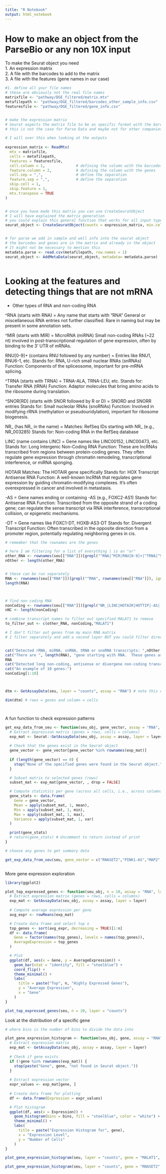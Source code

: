 ```yaml
---
title: "R Notebook"
output: html_notebook
---
```



# How to make an object from the ParseBio or any non 10X input

To make the Seurat object you need  
1. An expression matrix  
2. A file with the barcodes to add to the matrix  
3. A file with the features (gene names in our case)  


```r

#1. define all your file names
# these are obviously not the real file names
matrixfile <- "pathway/DGE_filtered/matrix.mtx"
metafilepath <- "pathway/DGE_filtered/barcodes_other_sample_info.csv"
featuresfile <- "pathway/DGE_filtered/gene_info.csv"


# make the expression matrix 
# Seurat expects the matrix file to be as specific format with the barcodes and features as column and row names
# this is not the case for Parse Data and maybe not for other companies either 

# I will over this when looking at the outputs
  
expression_matrix <- ReadMtx(
  mtx = matrixfile, 
  cells = metafilepath, 
  features = featuresfile, 
  cell.column = 1,              # defining the column with the barcodes
  feature.column = 2,           # defining the column with the genes
  cell.sep = ",",               # define the separation
  feature.sep = ",",            # define the separation
  skip.cell = 1, 
  skip.feature = 1, 
  mtx.transpose = TRUE          
)


# once you have made this matrix you can use CreateSeuratObject
# I will have explained the matrix generation 
# you could explain this general function that works for all input types as long as you have the correct format of matrix 
seurat_object <- CreateSeuratObject(counts = expression_matrix, min.cells = 1, min.features = 10)


# for parse we add in sample and well info into the seurat object
# the barcodes and genes are in the matrix and already in the object
# It might not be necessary to mention this 
metadata.parse <- read.csv(metafilepath, row.names = 1)
seurat_object <- AddMetaData(seurat_object, metadata= metadata.parse)



```


# Looking at the features and detecting things that are not mRNA

* Other types of RNA and non-coding RNA

^RNA (starts with RNA) = Any name that starts with "RNA"
General or miscellaneous RNA entries not further classified. Rare in naming but may be present in some annotation sets.

^MIR (starts with MIR) = MicroRNA (miRNA)
Small non-coding RNAs (~22 nt) involved in post-transcriptional regulation of gene expression, often by binding to the 3' UTR of mRNAs.

RNU[0-9]+ (contains RNU followed by any number) = Entries like RNU1, RNU6-1, etc.
Stands for: RNA, U-rich small nuclear RNAs (snRNAs)
Function: Components of the spliceosome, important for pre-mRNA splicing.

^TRNA (starts with TRNA) =  TRNA-ALA, TRNA-LEU, etc.
Stands for: Transfer RNA (tRNA)
Function: Adaptor molecules that bring amino acids to the ribosome during translation.

^SNOR[RD] (starts with SNOR followed by R or D) = SNORD and SNORR entries
Stands for: Small nucleolar RNAs (snoRNAs)
Function: Involved in modifying rRNA (methylation or pseudouridylation), important for ribosome biogenesis.


NR_ (has NR_ in the name) = Matches: RefSeq IDs starting with NR_ (e.g., NR_003285)
Stands for: Non-coding RNA in the RefSeq database

LINC (name contains LINC) = Gene names like LINC00152, LINC00473, etc.
Stands for: Long Intergenic Non-Coding RNA
Function: These are lncRNAs transcribed from regions between protein-coding genes. They often regulate gene expression through chromatin remodeling, transcriptional interference, or miRNA sponging.

HOTAIR
Matches: The HOTAIR gene specifically
Stands for: HOX Transcript Antisense RNA
Function: A well-known lncRNA that regulates gene expression by guiding chromatin-modifying complexes. It's often overexpressed in cancer and involved in metastasis.

-AS = Gene names ending or containing -AS (e.g., FOXC2-AS1)
Stands for: Antisense RNA
Function: Transcribed from the opposite strand of a coding gene; can regulate the sense transcript via RNA interference, transcriptional collision, or epigenetic mechanisms.

-DT = Gene names like FOXC1-DT, HOXB-AS3-DT
Stands for: Divergent Transcript
Function: Often transcribed in the opposite direction from a promoter region, potentially regulating neighboring genes in cis.


```r

# remember that the rownames are the genes

# here I am filtering for a list of everything | is an "or" 
other_RNA <- rownames(seu[["RNA"]])[grepl("^RNA|^MIR|RNU[0-9]+|^TRNA|^SNOR[RD]", rownames(seu[["RNA"]]), ignore.case = TRUE)]
nOther <- length(other_RNA)


# these can be run separately 
RNA <- rownames(seu[["RNA"]])[grepl("^RNA", rownames(seu[["RNA"]]), ignore.case = TRUE)]
length(RNA)



# find non coding RNA 
nonCoding <- rownames(seu[["RNA"]])[grepl("NR_|LINC|HOTAIR|HOTTIP|-AS|-DT", rownames(seu[["RNA"]]), ignore.case = TRUE)]
nNC <- length(nonCoding)

# combine transcript names to filter out specified MALAT1 to remove
to_filter_out <- c(other_RNA, nonCoding,"MALAT1")

# I don't filter out genes from my main RNA matrix
# I filter separately and add a second layer BUT you could filter directly the seurat object


cat("Detected rRNA, miRNA, snRNA, tRNA or snoRNA transcripts: ",nOther, " \n")
cat("There are ", length(RNA), "gene starting with RNA.  These genes are: \n")
RNA
cat("Detected long non-coding, antisense or divergene non-coding transcripts transcripts: ",nNC, "\n")
cat("An example of 10 genes:")
nonCoding[1:10]




```


```r
dtm <- GetAssayData(seu, layer = "counts", assay = "RNA") # note this code is adjusted for seurat 5

dim(dtm) # rows = genes and column = cells




```




A fun function to check expression patterns
```r

get_exp_data_from_seu <- function(seu_obj, gene_vector, assay = "RNA", layer = "counts") {
  # Extract expression matrix (genes = rows, cells = columns)
  exp_mat <- Seurat::GetAssayData(seu_obj, assay = assay, layer = layer)
  
  # Check that the genes exist in the Seurat object
  gene_vector <- gene_vector[gene_vector %in% rownames(exp_mat)]
  
  if (length(gene_vector) == 0) {
    stop("None of the specified genes were found in the Seurat object.")
  }

  # Subset matrix to selected genes (rows)
  subset_mat <- exp_mat[gene_vector, , drop = FALSE]

  # Compute statistics per gene (across all cells, i.e., across columns)
  gene_stats <- data.frame(
    Gene = gene_vector,
    Mean = apply(subset_mat, 1, mean),
    Min = apply(subset_mat, 1, min),
    Max = apply(subset_mat, 1, max),
    Variance = apply(subset_mat, 1, var)
  )

  print(gene_stats)
  # return(gene_stats) # Uncomment to return instead of print
}

# choose any genes to get summary data

get_exp_data_from_seu(seu, gene_vector = c("RNASET2","PINK1-AS","MAP2","MALAT1"))



```


More gene expression exploration 

```r

library(ggplot2)

plot_top_expressed_genes <- function(seu_obj, n = 10, assay = "RNA", layer = "data") {
  # Extract expression matrix (genes = rows, cells = columns)
  exp_mat <- GetAssayData(seu_obj, assay = assay, layer = layer)
  
  # Compute average expression per gene
  avg_expr <- rowMeans(exp_mat)

  # Create data frame and select top n
  top_genes <- sort(avg_expr, decreasing = TRUE)[1:n]
  df <- data.frame(
    Gene = factor(names(top_genes), levels = names(top_genes)),
    AverageExpression = top_genes
  )

  # Plot
  ggplot(df, aes(x = Gene, y = AverageExpression)) +
    geom_bar(stat = "identity", fill = "steelblue") +
    coord_flip() +
    theme_minimal() +
    labs(
      title = paste("Top", n, "Highly Expressed Genes"),
      y = "Average Expression",
      x = "Gene"
    )
}

plot_top_expressed_genes(seu, n = 20, layer = "counts")


```


Look at the distribution of a specific gene

```r
# where bins is the number of bins to divide the data into 

plot_gene_expression_histogram <- function(seu_obj, gene, assay = "RNA", layer = "data", bins = 30) {
  # Extract expression matrix
  exp_mat <- GetAssayData(seu_obj, assay = assay, layer = layer)
  
  # Check if gene exists
  if (!gene %in% rownames(exp_mat)) {
    stop(paste("Gene", gene, "not found in Seurat object."))
  }
  
  # Extract expression vector
  expr_values <- exp_mat[gene, ]
  
  # Create data frame for plotting
  df <- data.frame(Expression = expr_values)

  # Plot histogram
  ggplot(df, aes(x = Expression)) +
    geom_histogram(bins = bins, fill = "steelblue", color = "white") +
    theme_minimal() +
    labs(
      title = paste("Expression Histogram for", gene),
      x = "Expression Level",
      y = "Number of Cells"
    )
}

plot_gene_expression_histogram(seu, layer = "counts", gene = "MALAT1", bins = 50)

```

```r
plot_gene_expression_histogram(seu, layer = "counts", gene = "RNASET2", bins = 30)

```


